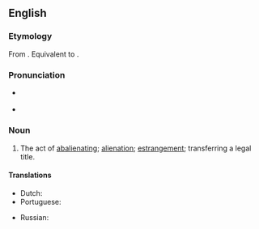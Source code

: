 {{also|abaliénation}}
==English==

===Etymology===
From {{der|en|la|abalienatio}}. Equivalent to {{suffix|en|abalienate|ion}}.

===Pronunciation===
* {{a|GenAm}} {{IPA|en|/ˌæbˌeɪl.jəˈneɪ.ʃən/|/ˌæbˌeɪ.li.əˈneɪ.ʃən/}}
* {{rhymes|en|eɪʃən|s=6}}

===Noun===
{{en-noun|~}} {{term-label|en|archaic}}

# {{lb|en|legal}} The act of [[abalienating]]; [[alienation]]; [[estrangement]]; transferring a legal title.

====Translations====
{{trans-top|act of abalienating}}
* Dutch: {{t|nl|abaliënatie|m}}
* Portuguese: {{t|pt|abalienação|f}}
{{trans-mid}}
* Russian: {{t|ru|абалиенация|f}}
{{trans-bottom}}